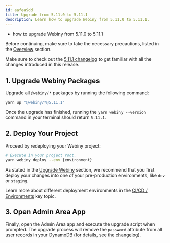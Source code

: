 ```yaml
---
id: aafea9dd
title: Upgrade from 5.11.0 to 5.11.1
description: Learn how to upgrade Webiny from 5.11.0 to 5.11.1.
---
```



<Alert type="success" title="What you’ll learn">

- how to upgrade Webiny from 5.11.0 to 5.11.1

</Alert>

<Alert type="danger">

Before continuing, make sure to take the necessary precautions, listed in the [Overview](/docs/release-notes/upgrade-webiny#-precaution-measures) section.

</Alert>

<Alert type="info">

Make sure to check out the [5.11.1 changelog](/docs/release-notes/5.11.1/changelog) to get familiar with all the changes introduced in this release.

</Alert>

## 1. Upgrade Webiny Packages

Upgrade all `@webiny/*` packages by running the following command:

```bash
yarn up "@webiny/*@5.11.1"
```

Once the upgrade has finished, running the `yarn webiny --version` command in your terminal should return `5.11.1`.

## 2. Deploy Your Project

Proceed by redeploying your Webiny project:

```bash
# Execute in your project root.
yarn webiny deploy --env {environment}
```

<Alert type="warning">

As stated in the [Upgrade Webiny](/docs/release-notes/upgrade-webiny#pre-production-environments-first) section, we recommend that you first deploy your changes into one of your pre-production environments, like `dev` or `staging`.

</Alert>

<Alert type="success">

Learn more about different deployment environments in the [CI/CD / Environments](/docs/core-development-concepts/ci-cd/environments) key topic.

</Alert>

## 3. Open Admin Area App

Finally, open the Admin Area app and execute the upgrade script when prompted. The upgrade process will remove the `password` attribute from all user records in your DynamoDB (for details, see the [changelog](/docs/release-notes/5.11.1/changelog#remove-password-attribute-from-dynamodb-1842)).
